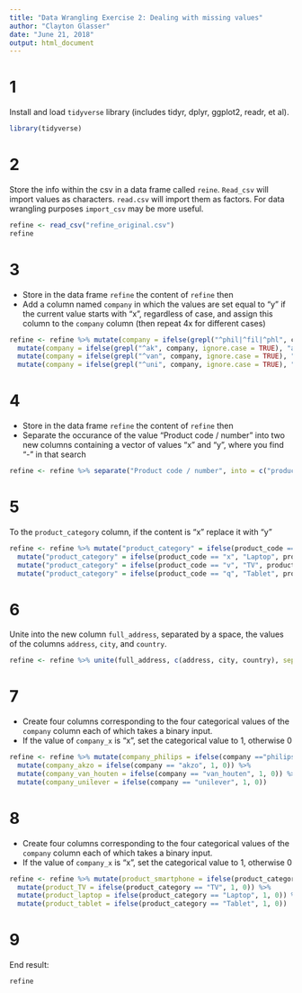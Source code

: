 ```yaml
---
title: "Data Wrangling Exercise 2: Dealing with missing values"
author: "Clayton Glasser"
date: "June 21, 2018"
output: html_document
---
```


# 1
Install and load `tidyverse` library (includes tidyr, dplyr, ggplot2, readr, et al).

```r
library(tidyverse)
```

# 2
Store the info within the csv in a data frame called `reine`. `Read_csv` will import values as characters. `read.csv` will import them as factors. For data wrangling purposes `import_csv` may be more useful. 

```r
refine <- read_csv("refine_original.csv")
refine
```

# 3
* Store in the data frame `refine` the content of `refine` then
* Add a column named `company` in which the values are set equal to "y" if the current value starts with "x", regardless of case, and assign this column to the `company` column (then repeat 4x for different cases)

```r
refine <- refine %>% mutate(company = ifelse(grepl("^phil|^fil|^phl", company, ignore.case = TRUE), "philips", company)) %>%
  mutate(company = ifelse(grepl("^ak", company, ignore.case = TRUE), "akzo", company)) %>%
  mutate(company = ifelse(grepl("^van", company, ignore.case = TRUE), "van_houten", company)) %>%
  mutate(company = ifelse(grepl("^uni", company, ignore.case = TRUE), "unilever", company))

```

# 4
* Store in the data frame `refine` the content of `refine` then
* Separate the occurance of the value "Product code / number" into two new columns containing a vector of values "x" and "y", where you find  "-" in that search 

```r
refine <- refine %>% separate("Product code / number", into = c("product_code", "product_number"), sep = "-")

```

# 5
To the `product_category` column, if the content is "x" replace it with "y"

```r
refine <- refine %>% mutate("product_category" = ifelse(product_code == "p", "Smartphone", "")) %>%
  mutate("product_category" = ifelse(product_code == "x", "Laptop", product_category)) %>%
  mutate("product_category" = ifelse(product_code == "v", "TV", product_category)) %>%
  mutate("product_category" = ifelse(product_code == "q", "Tablet", product_category))

```

# 6
Unite into the new column `full_address`, separated by a space, the values of the columns `address`, `city`, and `country`. 

```r
refine <- refine %>% unite(full_address, c(address, city, country), sep = ",")
```

# 7
* Create four columns corresponding to the four categorical values of the `company` column each of which takes a binary input.
* If the value of `company_x` is "x", set the categorical value to 1, otherwise 0

```r
refine <- refine %>% mutate(company_philips = ifelse(company =="philips", 1, 0)) %>%
  mutate(company_akzo = ifelse(company == "akzo", 1, 0)) %>%
  mutate(company_van_houten = ifelse(company == "van_houten", 1, 0)) %>%
  mutate(company_unilever = ifelse(company == "unilever", 1, 0))
```

# 8
* Create four columns corresponding to the four categorical values of the `company` column each of which takes a binary input.
* If the value of `company_x` is "x", set the categorical value to 1, otherwise 0

```r
 
refine <- refine %>% mutate(product_smartphone = ifelse(product_category == "Smartphone", 1, 0)) %>%
  mutate(product_TV = ifelse(product_category == "TV", 1, 0)) %>%
  mutate(product_laptop = ifelse(product_category == "Laptop", 1, 0)) %>%
  mutate(product_tablet = ifelse(product_category == "Tablet", 1, 0))
```

# 9
End result:

```r
refine
```